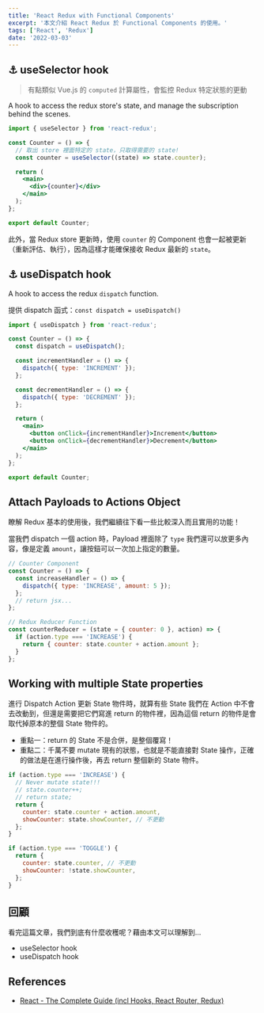 ```yaml
---
title: 'React Redux with Functional Components'
excerpt: '本文介紹 React Redux 於 Functional Components 的使用。'
tags: ['React', 'Redux']
date: '2022-03-03'
---
```


## ⚓ useSelector hook

> 有點類似 Vue.js 的 `computed` 計算屬性，會監控 Redux 特定狀態的更動

A hook to access the redux store's state, and manage the subscription behind the scenes.

```jsx
import { useSelector } from 'react-redux';

const Counter = () => {
  // 取出 store 裡面特定的 state，只取得需要的 state!
  const counter = useSelector((state) => state.counter);

  return (
    <main>
      <div>{counter}</div>
    </main>
  );
};

export default Counter;
```

此外，當 Redux store 更新時，使用 `counter` 的 Component 也會一起被更新（重新評估、執行），因為這樣才能確保接收 Redux 最新的 `state`。

## ⚓ useDispatch hook

A hook to access the redux `dispatch` function.

提供 dispatch 函式：`const dispatch = useDispatch()`

```jsx
import { useDispatch } from 'react-redux';

const Counter = () => {
  const dispatch = useDispatch();

  const incrementHandler = () => {
    dispatch({ type: 'INCREMENT' });
  };

  const decrementHandler = () => {
    dispatch({ type: 'DECREMENT' });
  };

  return (
    <main>
      <button onClick={incrementHandler}>Increment</button>
      <button onClick={decrementHandler}>Decrement</button>
    </main>
  );
};

export default Counter;
```

## Attach Payloads to Actions Object

瞭解 Redux 基本的使用後，我們繼續往下看一些比較深入而且實用的功能！

當我們 dispatch 一個 action 時，Payload 裡面除了 `type` 我們還可以放更多內容，像是定義 `amount`，讓按鈕可以一次加上指定的數量。

```jsx
// Counter Component
const Counter = () => {
  const increaseHandler = () => {
    dispatch({ type: 'INCREASE', amount: 5 });
  };
  // return jsx...
};

// Redux Reducer Function
const counterReducer = (state = { counter: 0 }, action) => {
  if (action.type === 'INCREASE') {
    return { counter: state.counter + action.amount };
  }
};
```

## Working with multiple State properties

進行 Dispatch Action 更新 State 物件時，就算有些 State 我們在 Action 中不會去改動到，但還是需要把它們寫進 return 的物件裡，因為這個 return 的物件是會取代掉原本的整個 State 物件的。

- 重點一：return 的 State 不是合併，是整個覆寫！
- 重點二：千萬不要 mutate 現有的狀態，也就是不能直接對 State 操作，正確的做法是在進行操作後，再去 return 整個新的 State 物件。

```jsx
if (action.type === 'INCREASE') {
  // Never mutate state!!!
  // state.counter++;
  // return state;
  return {
    counter: state.counter + action.amount,
    showCounter: state.showCounter, // 不更動
  };
}

if (action.type === 'TOGGLE') {
  return {
    counter: state.counter, // 不更動
    showCounter: !state.showCounter,
  };
}
```

## 回顧

看完這篇文章，我們到底有什麼收穫呢？藉由本文可以理解到…

- useSelector hook
- useDispatch hook

## References

- [React - The Complete Guide (incl Hooks, React Router, Redux)](https://www.udemy.com/course/react-the-complete-guide-incl-redux/)
